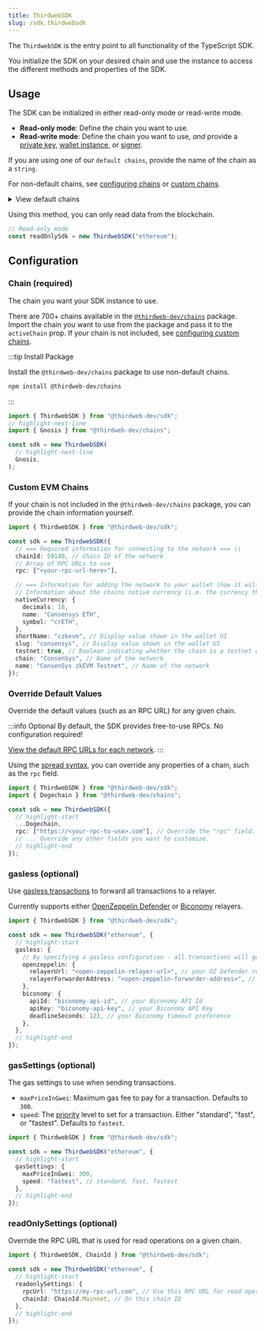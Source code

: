 ```yaml
---
title: ThirdwebSDK
slug: /sdk.thirdwebsdk
---
```


The `ThirdwebSDK` is the entry point to all functionality of the TypeScript SDK.

You initialize the SDK on your desired chain and use the instance to access the different methods and properties of the SDK.

## Usage

The SDK can be initialized in either read-only mode or read-write mode.

- **Read-only mode**: Define the chain you want to use.
- **Read-write mode**: Define the chain you want to use, _and_ provide a
  [private key](/typescript/sdk.thirdwebsdk.fromprivatekey), [wallet instance](/typescript/sdk.thirdwebsdk.fromwallet), or [signer](/typescript/sdk.thirdwebsdk.fromsigner).

If you are using one of our <code>default chains</code>, provide the name of the chain as a `string`.

For non-default chains, see [configuring chains](#chain-required) or [custom chains](#custom-evm-chains).

<details>
  <summary>View default chains</summary>
  <div>
    <ul>
      <li>
        <b>Ethereum</b>: <code>"ethereum"</code>
      </li>
      <li>
        <b>Goerli</b>: <code>"goerli"</code>
      </li>
      <li>
        <b>Polygon</b>: <code>"polygon"</code>
      </li>
      <li>
        <b>Mumbai</b>: <code>"mumbai"</code>
      </li>
      <li>
        <b>Arbitrum One</b>: <code>"arbitrum"</code>
      </li>
      <li>
        <b>Arbitrum Goerli</b>: <code>"arbitrum-goerli"</code>
      </li>
      <li>
        <b>Optimism</b>: <code>"optimism"</code>
      </li>
      <li>
        <b>Optimism Goerli Testnet</b>: <code>"optimism-goerli"</code>
      </li>
      <li>
        <b>Binance SmartChain</b>: <code>"binance"</code>
      </li>
      <li>
        <b>Binance SmartChain Testnet</b>: <code>"binance-testnet"</code>
      </li>
      <li>
        <b>Fantom Opera</b>: <code>"fantom"</code>
      </li>
      <li>
        <b>Fantom Testnet</b>: <code>"fantom-testnet"</code>
      </li>
      <li>
        <b>Avalanche C Chain</b>: <code>"avalanche-fuji"</code>
      </li>
      <li>
        <b>Avalanche Fuji Testnet</b>: <code>"avalanche-fuji-testnet"</code>
      </li>
      <li>
        <b>Localhost</b>: <code>"localhost"</code>
      </li>
    </ul>
  </div>
</details>

Using this method, you can only read data from the blockchain.

```typescript
// Read-only mode
const readOnlySdk = new ThirdwebSDK("ethereum");
```

## Configuration

### Chain (required)

The chain you want your SDK instance to use.

There are 700+ chains available in the [`@thirdweb-dev/chains`](https://github.com/thirdweb-dev/js/tree/main/packages/chains) package.
Import the chain you want to use from the package and pass it to the `activeChain` prop.
If your chain is not included, see [configuring custom chains](#custom-evm-chains).

:::tip Install Package

Install the `@thirdweb-dev/chains` package to use non-default chains.

```bash npm2yarn
npm install @thirdweb-dev/chains
```

:::

```typescript
import { ThirdwebSDK } from "@thirdweb-dev/sdk";
// highlight-next-line
import { Gnosis } from "@thirdweb-dev/chains";

const sdk = new ThirdwebSDK(
  // highlight-next-line
  Gnosis,
);
```

### Custom EVM Chains

If your chain is not included in the `@thirdweb-dev/chains` package,
you can provide the chain information yourself.

```typescript
import { ThirdwebSDK } from "@thirdweb-dev/sdk";

const sdk = new ThirdwebSDK({
  // === Required information for connecting to the network === \\
  chainId: 59140, // Chain ID of the network
  // Array of RPC URLs to use
  rpc: ["<your-rpc-url-here>"],

  // === Information for adding the network to your wallet (how it will appear for first time users) === \\
  // Information about the chains native currency (i.e. the currency that is used to pay for gas)
  nativeCurrency: {
    decimals: 18,
    name: "Consensys ETH",
    symbol: "crETH",
  },
  shortName: "czkevm", // Display value shown in the wallet UI
  slug: "consensys", // Display value shown in the wallet UI
  testnet: true, // Boolean indicating whether the chain is a testnet or mainnet
  chain: "ConsenSys", // Name of the network
  name: "ConsenSys zkEVM Testnet", // Name of the network
});
```

### Override Default Values

Override the default values (such as an RPC URL) for any given chain.

:::info Optional
By default, the SDK provides free-to-use RPCs. No configuration required!

[View the default RPC URLs for each network](https://github.com/thirdweb-dev/js/tree/main/packages/chains/chains).
:::

Using the [spread syntax](https://developer.mozilla.org/en-US/docs/Web/JavaScript/Reference/Operators/Spread_syntax),
you can override any properties of a chain, such as the `rpc` field.

```typescript
import { ThirdwebSDK } from "@thirdweb-dev/sdk";
import { Dogechain } from "@thirdweb-dev/chains";

const sdk = new ThirdwebSDK({
  // highlight-start
  ...Dogechain,
  rpc: ["https://<your-rpc-to-use>.com"], // Override the "rpc" field.
  // ... Override any other fields you want to customize.
  // highlight-end
});
```

<!-- ### Multiple Chains -->

### gasless (optional)

Use [gasless transactions](https://portal.thirdweb.com/sdk/advanced-features/gasless-transactions) to forward all transactions to a relayer.

Currently supports either [OpenZeppelin Defender](https://blog.thirdweb.com/guides/setup-gasless-transactions/)
or [Biconomy](https://blog.thirdweb.com/guides/biconomy-gasless-guide/) relayers.

```typescript
import { ThirdwebSDK } from "@thirdweb-dev/sdk";

const sdk = new ThirdwebSDK("ethereum", {
  // highlight-start
  gasless: {
    // By specifying a gasless configuration - all transactions will get forwarded to enable gasless transactions
    openzeppelin: {
      relayerUrl: "<open-zeppelin-relayer-url>", // your OZ Defender relayer URL
      relayerForwarderAddress: "<open-zeppelin-forwarder-address>", // the OZ defender relayer address (defaults to the standard one)
    },
    biconomy: {
      apiId: "biconomy-api-id", // your Biconomy API Id
      apiKey: "biconomy-api-key", // your Biconomy API Key
      deadlineSeconds: 123, // your Biconomy timeout preference
    },
  },
  // highlight-end
});
```

### gasSettings (optional)

The gas settings to use when sending transactions.

- `maxPriceInGwei`: Maximum gas fee to pay for a transaction. Defaults to `300`.
- `speed`: The [priority](https://www.youtube.com/watch?v=gsfJywNxpi4) level to set for a transaction.
  Either "standard", "fast", or "fastest". Defaults to `fastest`.

```typescript
import { ThirdwebSDK } from "@thirdweb-dev/sdk";

const sdk = new ThirdwebSDK("ethereum", {
  // highlight-start
  gasSettings: {
    maxPriceInGwei: 300,
    speed: "fastest", // standard, fast, fastest
  },
  // highlight-end
});
```

### readOnlySettings (optional)

Override the RPC URL that is used for read operations on a given chain.

```typescript
import { ThirdwebSDK, ChainId } from "@thirdweb-dev/sdk";

const sdk = new ThirdwebSDK("ethereum", {
  // highlight-start
  readonlySettings: {
    rpcUrl: "https://my-rpc-url.com", // Use this RPC URL for read operations
    chainId: ChainId.Mainnet, // On this chain ID
  },
  // highlight-end
});
```
